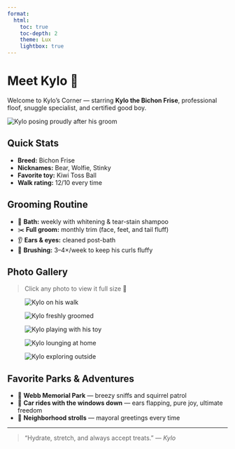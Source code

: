 ```yaml
---
format:
  html:
    toc: true
    toc-depth: 2
    theme: Lux
    lightbox: true
---
```


# Meet Kylo 🐾

Welcome to Kylo’s Corner — starring **Kylo the Bichon Frise**, professional floof, snuggle specialist, and certified good boy.

::: kylo-hero
![](assets/kylo/kylo-hero.jpg){alt="Kylo posing proudly after his groom"}
:::

## Quick Stats

-   **Breed:** Bichon Frise\
-   **Nicknames:** Bear, Wolfie, Stinky\
-   **Favorite toy:** Kiwi Toss Ball\
-   **Walk rating:** 12/10 every time

## Grooming Routine

-   🛁 **Bath:** weekly with whitening & tear-stain shampoo\
-   ✂️ **Full groom:** monthly trim (face, feet, and tail fluff)\
-   👂 **Ears & eyes:** cleaned post-bath\
-   💨 **Brushing:** 3–4×/week to keep his curls fluffy

## Photo Gallery

> Click any photo to view it full size 🐶

::: {.kylo-masonry data-gallery="kylo"}
<figure class="kylo-masonry-item">

<img src="assets/kylo/kylo-1.jpg" alt="Kylo on his walk"/>

</figure>

<figure class="kylo-masonry-item">

<img src="assets/kylo/kylo-2.jpg" alt="Kylo freshly groomed"/>

</figure>

<figure class="kylo-masonry-item">

<img src="assets/kylo/kylo-3.jpg" alt="Kylo playing with his toy"/>

</figure>

<figure class="kylo-masonry-item">

<img src="assets/kylo/kylo-4.jpg" alt="Kylo lounging at home"/>

</figure>

<figure class="kylo-masonry-item">

<img src="assets/kylo/kylo-5.jpg" alt="Kylo exploring outside"/>

</figure>
:::

## Favorite Parks & Adventures

-   🌳 **Webb Memorial Park** — breezy sniffs and squirrel patrol\
-   🚗 **Car rides with the windows down** — ears flapping, pure joy, ultimate freedom
-   🐾 **Neighborhood strolls** — mayoral greetings every time

------------------------------------------------------------------------

> “Hydrate, stretch, and always accept treats.” — *Kylo*
